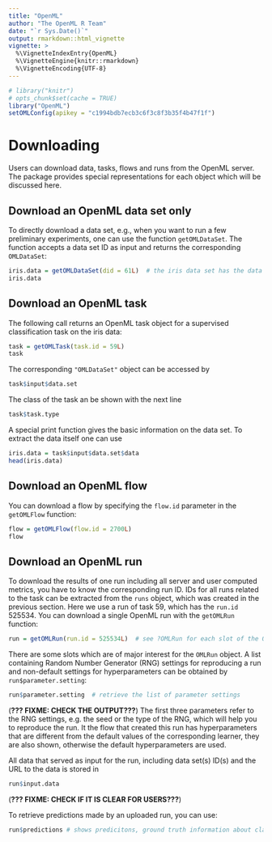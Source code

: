 ```yaml
---
title: "OpenML"
author: "The OpenML R Team"
date: "`r Sys.Date()`"
output: rmarkdown::html_vignette
vignette: >
  %\VignetteIndexEntry{OpenML}
  %\VignetteEngine{knitr::rmarkdown}
  %\VignetteEncoding{UTF-8}
---
```

```r
# library("knitr")
# opts_chunk$set(cache = TRUE)
library("OpenML")
setOMLConfig(apikey = "c1994bdb7ecb3c6f3c8f3b35f4b47f1f")
```

# Downloading {#download}
Users can download data, tasks, flows and runs from the OpenML server.
The package provides special representations for each object which will be discussed here.

## Download an OpenML data set only
To directly download a data set, e.g., when you want to run a few preliminary experiments, one can use the function `getOMLDataSet`.
The function accepts a data set ID as input and returns the corresponding `OMLDataSet`:
```r
iris.data = getOMLDataSet(did = 61L)  # the iris data set has the data set ID 61
iris.data
```

## Download an OpenML task
The following call returns an OpenML task object for a supervised classification task on the iris data:
```r
task = getOMLTask(task.id = 59L)
task
```

The corresponding `"OMLDataSet"` object can be accessed by
```r
task$input$data.set
```

The class of the task an be shown with the next line
```r
task$task.type
```

A special print function gives the basic information on the data set.
To extract the data itself one can use
```r
iris.data = task$input$data.set$data
head(iris.data)
```

## Download an OpenML flow
You can download a flow by specifying the `flow.id` parameter in the `getOMLFlow` function:
```r
flow = getOMLFlow(flow.id = 2700L)
flow
```

## Download an OpenML run
To download the results of one run including all server and user computed metrics, you have to know the corresponding run ID.
IDs for all runs related to the task can be extracted from the `runs` object, which was created in the previous section.
Here we use a run of task 59, which has the `run.id` 525534.
You can download a single OpenML run with the `getOMLRun` function:
```r
run = getOMLRun(run.id = 525534L)  # see ?OMLRun for each slot of the OMLRun object
```
There are some slots which are of major interest for the `OMLRun` object.
A list containing Random Number Generator (RNG) settings for reproducing a run and non-default settings for hyperparameters can be obtained by `run$parameter.setting`:
```r
run$parameter.setting  # retrieve the list of parameter settings
```
(**??? FIXME: CHECK THE OUTPUT???**)
The first three parameters refer to the RNG settings, e.g. the seed or the type of the RNG, which will help you to reproduce the run.
It the flow that created this run has hyperparameters that are different from the default values of the corresponding learner, they are also shown, otherwise the default hyperparameters are used.

All data that served as input for the run, including data set(s) ID(s) and the URL to the data is stored in
```r
run$input.data 
```
(**??? FIXME: CHECK IF IT IS CLEAR FOR USERS???**)

To retrieve predictions made by an uploaded run, you can use:
```r
run$predictions # shows predicitons, ground truth information about classes and task-specific information, e.g. about confidence of a classifier for every data point or in which fold a data point has been placed 
```


